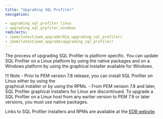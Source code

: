 ```yaml
---
title: "Upgrading SQL Profiler"
navigation:

- upgrading_sql_profiler_linux
- upgrading_sql_prpfiler_windows
redirects:
- /pem/latest/pem_upgrade/02a_upgrading_sql_profiler/
- /pem/latest/pem_upgrade/upgrading_sql_profiler/
---
```


The process of upgrading SQL Profiler is platform specific. You can update SQL Profiler on a Linux platform by using the native packages and on a Windows platform by using the graphical installer available for Windows. 

!!! Note
    - Prior to PEM version 7.8 release, you can install SQL Profiler on Linux either by using the     
      graphical installer or by using the RPMs. 
    - From PEM version 7.8 and later, SQL Profiler graphical installers for Linux are discontinued. To upgrade a SQL Profiler on a Linux host from any earlier version to PEM 7.9 or later versions, you must use native packages.

Links to SQL Profiler installers and RPMs are available at the [EDB website](https://www.enterprisedb.com/downloads/edb-postgres-enterprise-manager).